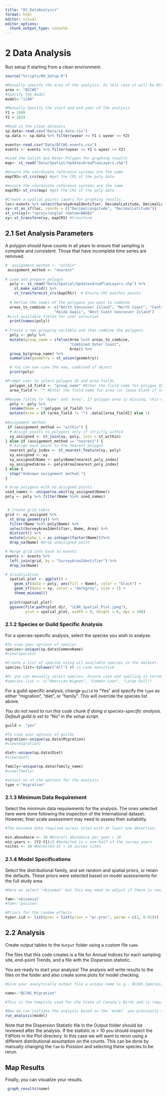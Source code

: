 ```yaml
---
title: "02_DataAnalysis"
format: html
editor: visual
editor_options: 
  chunk_output_type: console
---
```


# 2 Data Analysis

Run setup if starting from a clean environment.

```r

source("Scripts/00_Setup.R")

#Manually specify the area of the analysis. In this case it will be BCCWS
area <- "BCCWS"
#Specify the model
model<-"iCAR"

#Manually Specify the start and end year of the analysis
Y1 = 1999
Y2 = 2024

#Read in the clean datasets
sp.data<-read.csv("Data/sp.data.csv")
sp.data <- sp.data %>% filter(wyear >= Y1 & wyear <= Y2)

events<-read.csv("Data/BCCWS.events.csv")
events <- events %>% filter(wyear >= Y1 & wyear <= Y2)

#Load the Salish Sea Water Polygon for graphing results 
map<- st_read("Data/Spatial/UpdatesAreaPlanLayers.shp")

#ensure the coordinate reference systems are the same
mapCRS<-st_crs(map) #get the CRS of the poly data

#ensure the coordinate reference systems are the same
mapCRS<-st_crs(map) #get the CRS of the poly data

#Create a spatial points layers for graphing results
loc<-events %>% select(SurveyAreaIdentifier, DecimalLatitude, DecimalLongitude) %>% distinct()
xy<-st_as_sf(loc, coords = c("DecimalLongitude", "DecimalLatitude"))
st_crs(xy)<-"+proj=longlat +datum=NAD83"
xy<-st_transform(xy, mapCRS) #transform 

```

## 2.1 Set Analysis Parameters

A polygon should have counts in all years to ensure that sampling is complete and consistent. Those that have incomplete time series are removed.

```r
#  assignment_method <- "within"  
 assignment_method <- "nearest"
  
# Load and prepare polygon
  poly <- st_read("Data/Spatial/UpdatesAreaPlanLayers.shp") %>% 
    st_make_valid() %>% 
    st_transform(st_crs(mapCRS))  # Ensure CRS matches points
  
  # Define the names of the polygons you want to combine
  areas_to_combine <- c("North Vancouver Island", "North Coast", "Central Coast", 
                      "Haida Gwaii", "West Coast Vancouver Island")
 #List available fields for user selection
  print(names(poly))
  
# Create a new grouping variable and then combine the polygons
  poly <- poly %>%
  mutate(group_name = ifelse(Area %in% areas_to_combine, 
                             "Combined Outer Coast", 
                             Area)) %>%
  group_by(group_name) %>%
  summarise(geometry = st_union(geometry))

  # You can now view the new, combined sf object
  print(poly)

#Prompt user to select polygon ID and area fields
  polygon_id_field <- "group_name" #Enter the field name for polygon ID (e.g., 'WatershedID')
  area_field <- "" #Enter the field name for area (or leave blank if none or you desire equal weights)

#Rename fields to 'Name' and 'Area'. If polygon area is missing, this will be created and assigned to 1. Analytically, this means the "Study Area" trend will be equally weighted across all polygons. 
  poly <- poly %>%
  rename(Name = !!polygon_id_field) %>%
  mutate(Area = if (area_field != "") .data[[area_field]] else 1)
  
#Assignment method   
 if (assignment_method == "within") {
  # Assign points to polygons only if strictly within
  xy_assigned <- st_join(xy, poly, join = st_within)
} else if (assignment_method == "nearest") {
  # Assign each point to the nearest polygon
  nearest_poly_index <- st_nearest_feature(xy, poly)
  xy_assigned <- xy
  xy_assigned$Name <- poly$Name[nearest_poly_index]
  xy_assigned$Area <- poly$Area[nearest_poly_index]
} else {
  stop("Unknown assignment method.")
}

# Drop polygons with no assigned points
used_names <- unique(na.omit(xy_assigned$Name))
poly <- poly %>% filter(Name %in% used_names)


 # Create grid table
grid <- xy_assigned %>%
  st_drop_geometry() %>%
  filter(Name %in% poly$Name) %>%
  select(SurveyAreaIdentifier, Name, Area) %>%
  distinct() %>%
  mutate(alpha_i = as.integer(factor(Name)))%>% 
  drop_na(Name) #Drop unassigned point

# Merge grid info back to events
events <- events %>%
  left_join(grid, by = "SurveyAreaIdentifier") %>%
  drop_na(Name)

# Visualization
  spatial_plot <- ggplot() +
    geom_sf(data = poly, aes(fill = Name), color = "black") +
    geom_sf(data = xy, color = "darkgrey", size = 2) +
    theme_minimal()
  
  print(spatial_plot)
  ggsave(file.path(plot.dir, "iCAR_Spatial_Plot.jpeg"), 
         plot = spatial_plot, width = 8, height = 6, dpi = 300)

```

### 2.1.2 Species or Guild Specific Analysis

For a species-specific analysis, select the species you wish to analyse.

```r

#To view your options of species
species<-unique(sp.data$CommonName)
#view(species)

#Create a list of species using all available species in the dataset.
species.list<-tolower("All") #R is case sensitive

#Or you can manually select species. Ensure case and spelling is correct. 
#species.list <- c("American Wigeon", "Common Loon", "Large Gull") 


```

For a guild-specific analysis, change `guild` to "Yes" and specify the `type` as either "migration", "diet", or "family". This will override the species list above.

*You do not need to run this code chunk if doing a species-specific analysis. Default guild is set to "No" in the setup script.*

```r

guild <- "yes"

#To view your options of guilds
migration<-unique(sp.data$Migration)
#view(migration)

diet<-unique(sp.data$Diet)
#view(diet)

family<-unique(sp.data$family_name)
#view(family)

#select on of the options for the analysis
type <-"migration"

```

### 2.1.3 Minimum Data Requirement

Select the minimum data requirements for the analysis. The ones selected here were done following the inspection of the International dataset. However, finer scale assessment may need to assess their suitability.

```r

#The minimum data required across sites with at least one detection:

min.abundance <- 10 #Overall abundance per year > 10
min.years <- (Y2-Y1)/2 #Detected in > one-half of the survey years
nsites <- 10 #Detected at > 10 survey sites

```

### 2.1.4 Model Specifications

Select the distributional family, and set random and spatial priors, or retain the defaults. These priors were selected based on model assessments for the full study area.

```r

#Here we select 'nbinomal' but this may need to adjust if there is residual overdispersion. 

fam<-'nbinomial'
#fam<-'poisson'

#Priors for the random effects
hyper.iid <- list(prec = list(prior = "pc.prec", param = c(1, 0.01)))

```

## 2.2 Analysis

Create output tables to the `Output` folder using a custom file `name`.

The files that this code creates is a file for Annual Indices for each sampling site, end-point Trends, and a file with the Dispersion statistic.

You are ready to start your analysis! The analysis will write results to the files on the folder and also create some plots for model checking.

```r

#Give your analytically output file a unique name (e.g., BCCWS_Species, SalishSea_Migration, Watershed_Species), 

name<-"BCCWS_Migration"

#This is the template used for the State of Canada's Birds and is required for upload into NatureCounts

#Now we can initiate the analysis based on the `model` you previously specified.   
run_analysis(model)

```

Note that the Dispersion Statistic file in the Output folder should be reviewed after the analysis. If the statistic is \> 10 you should inspect the FitPlots in the Plot directory. In this case we will want to rerun using a different distributional assumption on the counts. This can be done by manually changing the `fam` to Poission and selecting these species to be rerun.

## Map Results

Finally, you can visualize your results.

```r

 graph_results(name)

```
